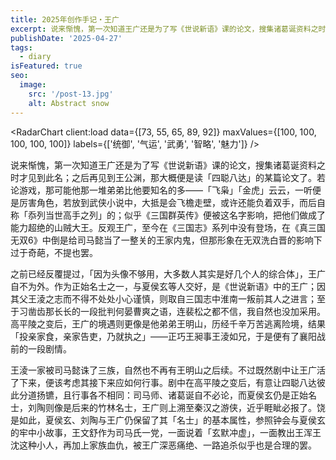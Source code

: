 ```yaml
---
title: 2025年创作手记・王广
excerpt: 说来惭愧，第一次知道王广还是为了写《世说新语》课的论文，搜集诸葛诞资料之时才见到此名；之后再见到王公渊，那大概便是读「四聪八达」的某篇论文了。
publishDate: '2025-04-27'
tags:
  - diary
isFeatured: true
seo:
  image:
    src: '/post-13.jpg'
    alt: Abstract snow
---
```



<RadarChart client:load data={[73, 55, 65, 89, 92]} maxValues={[100, 100, 100, 100, 100]} labels={['统御', '气运', '武勇', '智略', '魅力']} />

说来惭愧，第一次知道王广还是为了写《世说新语》课的论文，搜集诸葛诞资料之时才见到此名；之后再见到王公渊，那大概便是读「四聪八达」的某篇论文了。若论游戏，那可能他那一堆弟弟比他要知名的多——「飞枭」「金虎」云云，一听便是厉害角色，若放到武侠小说中，大抵是会飞檐走壁，或许还能负着双手，而后自称「忝列当世高手之列」的；似乎《三国群英传》便被这名字影响，把他们做成了能力超绝的山贼大王。反观王广，至今在《三国志》系列中没有登场，在《真三国无双6》中倒是给司马懿当了一整关的王家内鬼，但那形象在无双洗白晋的影响下过于奇葩，不提也罢。

之前已经反覆提过，「因为头像不够用，大多数人其实是好几个人的综合体」，王广自不为外。作为正始名士之一，与夏侯玄等人交好，是《世说新语》中的王广；因其父王淩之志而不得不处处小心谨慎，则取自三国志中淮南一叛前其人之进言；至于习凿齿那长长的一段批判何晏曹爽之语，连裴松之都不信，我自然也没加采用。高平陵之变后，王广的境遇则更像是他弟弟王明山，历经千辛万苦逃离险境，结果「投亲家食，亲家告吏，乃就执之」——正巧王昶事王淩如兄，于是便有了襄阳战前的一段剧情。

王淩一家被司马懿诛了三族，自然也不再有王明山之后续。不过既然剧中让王广活了下来，便该考虑其接下来应如何行事。剧中在高平陵之变后，有意让四聪八达彼此分道扬镳，且行事各不相同：司马师、诸葛诞自不必论，而夏侯玄仍是正始名士，刘陶则像是后来的竹林名士，王广则上溯至秦汉之游侠，近乎睚眦必报了。饶是如此，夏侯玄、刘陶与王广仍保留了其「名士」的基本属性，参照钟会与夏侯玄的牢中小故事，王文舒作为司马氏一党，一面说着「玄默冲虚」，一面教出王浑王沈这种小人，再加上家族血仇，被王广深恶痛绝、一路追杀似乎也是合理的罢。
